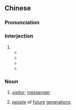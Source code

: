 {{also|来人}}
==Chinese==
{{zh-forms|s=来人|lit=man to come; come man}}

===Pronunciation===
{{zh-pron
|m=láirén
|c=loi4 jan4,loi4 jan4-2
|cat=intj,n
}}

===Interjection===
{{zh-interj}}

# {{n-g|[[use]]d to [[call]] [[one]]'s [[subordinates]], [[servant]]s, etc.}}
#* {{zh-x|來人 啊，備 轎！|'''Men''', get my palanquin ready!}}
#* {{zh-x|來人 啊，將 人犯 押 入 大牢！|'''Men''', take the offender to be detained in jail!}}
#* {{zh-x|來人， 把 他 給 我 拿下！|'''Men''', arrest him for me!}}
#* {{zh-x|來人， 拿 章 案 的 拉 下去，杖 責 一百！|'''Men''', drag him away and give him a hundred lashes!}}

===Noun===
{{zh-noun}}

# {{lb|zh|literary}} [[visitor]]; [[messenger]]
# {{lb|zh|literary}} [[people]] of [[future]] [[generation]]s